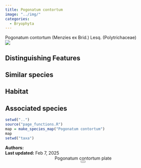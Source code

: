 ```yaml
---
title: Pogonatum contortum
image: "../img/"
categories:
  - Bryophyta
---
```


<div class="info-panel">
 <div class="info-top">
  <div class="taxon-scientific"><span class="taxon-name">Pogonatum contortum</span> <span class="taxon-authority">(Menzies ex Brid.) Lesq.</span> <span class="taxon-family">(Polytrichaceae)</span></div>
  <div class="taxon-common"></div>
 </div>
 <div class="info-bottom">
  <div class="taxon-qnd"></div>
  <div class="taxon-abundance"></div>
 </div>
</div>
<div class="imerss-content-frame">
 <div class="imerss-image-header">
  <div class="imerss-image-holder imerss-column-left" data-toggle="tooltip" style="background-image: url(../img/)" title="">
  </div>

  <div class="imerss-image-holder imerss-column-right" data-toggle="tooltip" style="background-image: url(../img/)" title="">
  </div>
 
 </div>
 <div class="imerss-content-lower">
  <div class="imerss-column-left">
  <div class="tab-microscope" data-micromodal-trigger="modal-plate">
  <img src="../img/bryo guide microscope.png"/>
  </div>

<h2>Distinguishing Features</h2>



<h2>Similar species</h2>



<h2>Habitat</h2>



<h2>Associated species</h2>


</div>

<div class="imerss-column-right">

<div class="imerss-image-holder imerss-column-right" data-toggle="tooltip" style="background-image: url(../img/)" title="">
</div>

<div class="imerss-map-holder">
```r
setwd("..")
source("page_functions.R")
map = make_species_map("Pogonatum contortum")
map
setwd("taxa")
```
</div>

</div>

</div>
</div>

<div class="taxon-footer">
 <div class="taxon-authors"><b>Authors:</b> <span></span></div>
 <div class="taxon-update"><b>Last updated:</b> <span>Feb 7, 2025</span></div>
</div>

<div class="modal micromodal-slide" id="modal-plate" aria-hidden="true">
 <div class="modal__overlay" tabindex="-1" data-micromodal-close>
  <div class="modal__container" role="dialog" aria-modal="true" aria-labelledby="modal-plate-title" >
   <header class="modal__header">
   <div class="modal__title" id="modal-plate-title">
  Pogonatum contortum plate
   </div>
   <button class="modal__close" aria-label="Close" data-micromodal-close></button>
   </header>
  <div class="modal__content" id="modal-plate-content">
   <div class="imerss-image-holder" data-toggle="tooltip" style="background-image: url(../img/)" title="">
  </div>
  </div>
  </div>
 </div>
</div>

<script src="../js/micromodal.min.js"></script>
<link href="../css/style-taxon.css" rel="stylesheet">
<link href="../css/micromodal.css" rel="stylesheet">

<script>
MicroModal.init();
</script>

